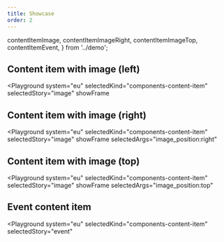 ```yaml
---
title: Showcase
order: 2
---
```


  contentItemImage,
  contentItemImageRight,
  contentItemImageTop,
  contentItemEvent,
} from '../demo';

## Content item with image (left)

<Playground
  system="eu"
  selectedKind="components-content-item"
  selectedStory="image"
  showFrame
>
  <Html markup={contentItemImage} />
</Playground>

## Content item with image (right)

<Playground
  system="eu"
  selectedKind="components-content-item"
  selectedStory="image"
  showFrame
  selectedArgs="image_position:right"
>
  <Html markup={contentItemImageRight} />
</Playground>

## Content item with image (top)

<Playground
  system="eu"
  selectedKind="components-content-item"
  selectedStory="image"
  showFrame
  selectedArgs="image_position:top"
>
  <Html markup={contentItemImageTop} />
</Playground>

## Event content item

<Playground
  system="eu"
  selectedKind="components-content-item"
  selectedStory="event"
>
  <Html markup={contentItemEvent} />
</Playground>
